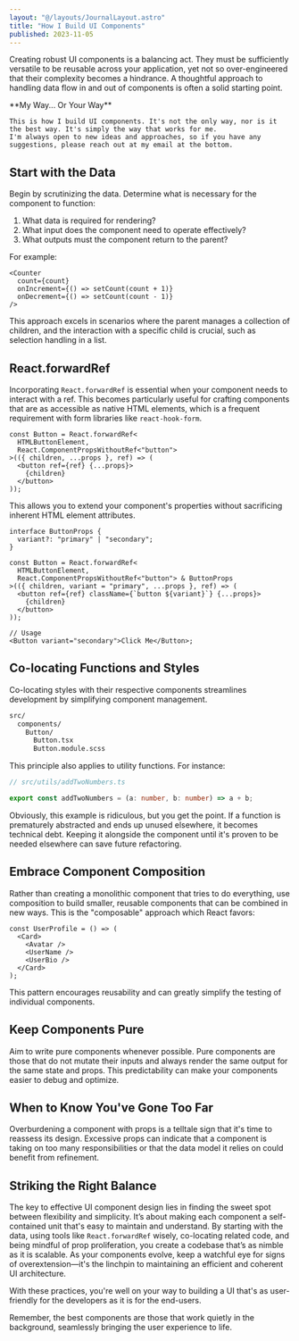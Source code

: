 ```yaml
---
layout: "@/layouts/JournalLayout.astro"
title: "How I Build UI Components"
published: 2023-11-05
---
```



Creating robust UI components is a balancing act. They must be sufficiently versatile to be reusable across your application, yet not so over-engineered that their complexity becomes a hindrance. A thoughtful approach to handling data flow in and out of components is often a solid starting point.

<Note>
    **My Way... Or Your Way**

    This is how I build UI components. It's not the only way, nor is it the best way. It's simply the way that works for me.
    I'm always open to new ideas and approaches, so if you have any suggestions, please reach out at my email at the bottom.

</Note>

## Start with the Data

Begin by scrutinizing the data. Determine what is necessary for the component to function:

1. What data is required for rendering?
2. What input does the component need to operate effectively?
3. What outputs must the component return to the parent?

For example:

```tsx
<Counter
  count={count}
  onIncrement={() => setCount(count + 1)}
  onDecrement={() => setCount(count - 1)}
/>
```

This approach excels in scenarios where the parent manages a collection of children, and the interaction with a specific child is crucial, such as selection handling in a list.

## React.forwardRef

Incorporating `React.forwardRef` is essential when your component needs to interact with a ref. This becomes particularly useful for crafting components that are as accessible as native HTML elements, which is a frequent requirement with form libraries like `react-hook-form`.

```tsx
const Button = React.forwardRef<
  HTMLButtonElement,
  React.ComponentPropsWithoutRef<"button">
>(({ children, ...props }, ref) => (
  <button ref={ref} {...props}>
    {children}
  </button>
));
```

This allows you to extend your component's properties without sacrificing inherent HTML element attributes.

```tsx
interface ButtonProps {
  variant?: "primary" | "secondary";
}

const Button = React.forwardRef<
  HTMLButtonElement,
  React.ComponentPropsWithoutRef<"button"> & ButtonProps
>(({ children, variant = "primary", ...props }, ref) => (
  <button ref={ref} className={`button ${variant}`} {...props}>
    {children}
  </button>
));

// Usage
<Button variant="secondary">Click Me</Button>;
```

## Co-locating Functions and Styles

Co-locating styles with their respective components streamlines development by simplifying component management.

```bash
src/
  components/
    Button/
      Button.tsx
      Button.module.scss
```

This principle also applies to utility functions. For instance:

```ts
// src/utils/addTwoNumbers.ts

export const addTwoNumbers = (a: number, b: number) => a + b;
```

Obviously, this example is ridiculous, but you get the point. If a function is prematurely abstracted and ends up unused elsewhere, it becomes technical debt. Keeping it alongside the component until it's proven to be needed elsewhere can save future refactoring.

## Embrace Component Composition

Rather than creating a monolithic component that tries to do everything, use composition to build smaller, reusable components that can be combined in new ways. This is the "composable" approach which React favors:

```tsx
const UserProfile = () => (
  <Card>
    <Avatar />
    <UserName />
    <UserBio />
  </Card>
);
```

This pattern encourages reusability and can greatly simplify the testing of individual components.

## Keep Components Pure

Aim to write pure components whenever possible. Pure components are those that do not mutate their inputs and always render the same output for the same state and props. This predictability can make your components easier to debug and optimize.

## When to Know You've Gone Too Far

Overburdening a component with props is a telltale sign that it's time to reassess its design. Excessive props can indicate that a component is taking on too many responsibilities or that the data model it relies on could benefit from refinement.

## Striking the Right Balance

The key to effective UI component design lies in finding the sweet spot between flexibility and simplicity. It’s about making each component a self-contained unit that's easy to maintain and understand. By starting with the data, using tools like `React.forwardRef` wisely, co-locating related code, and being mindful of prop proliferation, you create a codebase that’s as nimble as it is scalable. As your components evolve, keep a watchful eye for signs of overextension—it's the linchpin to maintaining an efficient and coherent UI architecture.

With these practices, you're well on your way to building a UI that's as user-friendly for the developers as it is for the end-users.

Remember, the best components are those that work quietly in the background, seamlessly bringing the user experience to life.

